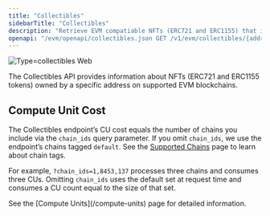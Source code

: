 ```yaml
---
title: "Collectibles"
sidebarTitle: "Collectibles"
description: "Retrieve EVM compatiable NFTs (ERC721 and ERC1155) that include token identifiers, token standard, chain information, balance, and basic token attributes."
openapi: "/evm/openapi/collectibles.json GET /v1/evm/collectibles/{address}"
---
```



![Type=collectibles Web](/images/type=collectibles.webp)

The Collectibles API provides information about NFTs (ERC721 and ERC1155 tokens) owned by a specific address on supported EVM blockchains.

<SupportedChains endpoint="collectibles" />

## Compute Unit Cost

The Collectibles endpoint’s CU cost equals the number of chains you include via the `chain_ids` query parameter. If you omit `chain_ids`, we use the endpoint’s chains tagged `default`. See the [Supported Chains](/evm/supported-chains#tags) page to learn about chain tags.

For example, `?chain_ids=1,8453,137` processes three chains and consumes three CUs. Omitting `chain_ids` uses the default set at request time and consumes a CU count equal to the size of that set.

<Note>
See the [Compute Units](/compute-units) page for detailed information.
</Note>